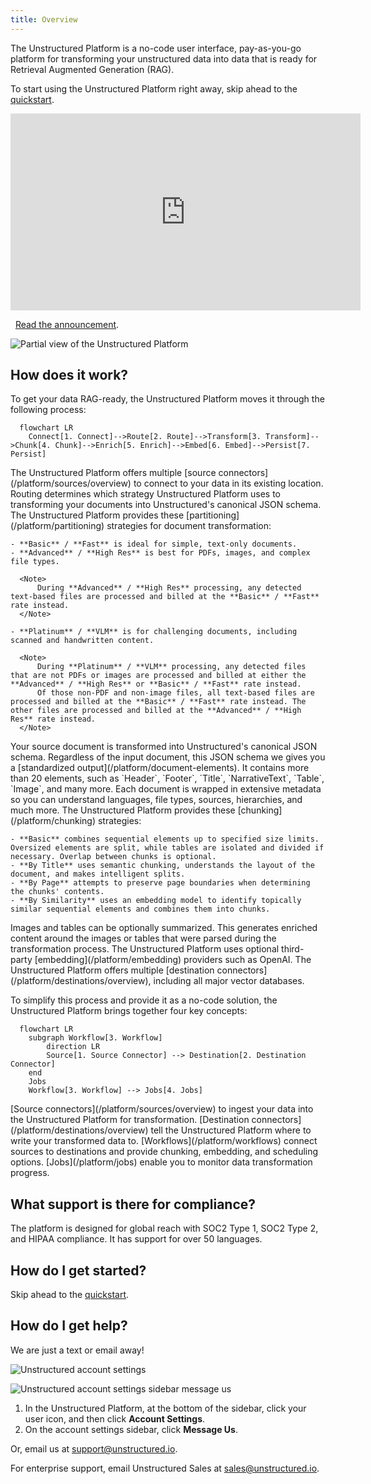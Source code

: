 ```yaml
---
title: Overview
---
```


The Unstructured Platform is a no-code user interface, pay-as-you-go platform for transforming your unstructured data into data that is ready for Retrieval Augmented Generation (RAG). 

<Tip>To start using the Unstructured Platform right away, skip ahead to the [quickstart](/platform/quickstart).</Tip>

<iframe
  width="560"
  height="315"
  src="https://www.youtube.com/embed/IVKcQDZa9Zc"
  title="YouTube video player"
  frameborder="0"
  allow="accelerometer; autoplay; clipboard-write; encrypted-media; gyroscope; picture-in-picture"
  allowfullscreen
></iframe>

<Icon icon="blog"/>&nbsp;&nbsp;[Read the announcement](https://unstructured.io/blog/introducing-unstructured-platform-the-enterprise-etl-platform-for-the-genai-tech-stackintroducing-unstructured-platform-beta-the-enterprise-etl-platform-for-the-genai-tech-stack).

![Partial view of the Unstructured Platform](/img/platform/Start-Screen-Partial.png)

## How does it work?

To get your data RAG-ready, the Unstructured Platform moves it through the following process:

```mermaid
  flowchart LR
    Connect[1. Connect]-->Route[2. Route]-->Transform[3. Transform]-->Chunk[4. Chunk]-->Enrich[5. Enrich]-->Embed[6. Embed]-->Persist[7. Persist]
```
<Steps>
  <Step title="Connect">
    The Unstructured Platform offers multiple [source connectors](/platform/sources/overview) to connect to your data in its existing location.
  </Step>
  <Step title="Route">
    Routing determines which strategy Unstructured Platform uses to transforming your documents into Unstructured's canonical JSON schema. The Unstructured Platform provides these [partitioning](/platform/partitioning) strategies for document transformation:
    
    - **Basic** / **Fast** is ideal for simple, text-only documents.
    - **Advanced** / **High Res** is best for PDFs, images, and complex file types.

      <Note>
          During **Advanced** / **High Res** processing, any detected text-based files are processed and billed at the **Basic** / **Fast** rate instead.
      </Note>

    - **Platinum** / **VLM** is for challenging documents, including scanned and handwritten content.

      <Note>
          During **Platinum** / **VLM** processing, any detected files that are not PDFs or images are processed and billed at either the **Advanced** / **High Res** or **Basic** / **Fast** rate instead. 
          Of those non-PDF and non-image files, all text-based files are processed and billed at the **Basic** / **Fast** rate instead. The other files are processed and billed at the **Advanced** / **High Res** rate instead.
      </Note>

  </Step>
  <Step title="Transform"> 
    Your source document is transformed into Unstructured's canonical JSON schema. Regardless of the input document, this JSON schema we gives you a [standardized output](/platform/document-elements). It contains more than 20 elements, such as `Header`, `Footer`, `Title`, `NarrativeText`, `Table`, `Image`, and many more. Each document is wrapped in extensive metadata so you can understand languages, file types, sources, hierarchies, and much more.
  </Step>
    <Step title="Chunk"> 
    The Unstructured Platform provides these [chunking](/platform/chunking) strategies:
    
    - **Basic** combines sequential elements up to specified size limits. Oversized elements are split, while tables are isolated and divided if necessary. Overlap between chunks is optional.
    - **By Title** uses semantic chunking, understands the layout of the document, and makes intelligent splits.
    - **By Page** attempts to preserve page boundaries when determining the chunks' contents.
    - **By Similarity** uses an embedding model to identify topically similar sequential elements and combines them into chunks.

  </Step>
  <Step title="Enrich">
    Images and tables can be optionally summarized. This generates enriched content around the images or tables that were parsed during the transformation process.
  </Step>
  <Step title="Embed">
    The Unstructured Platform uses optional third-party [embedding](/platform/embedding) providers such as OpenAI.
  </Step>
  <Step title="Persist">
    The Unstructured Platform offers multiple [destination connectors](/platform/destinations/overview), including all major vector databases.
  </Step>
</Steps>

To simplify this process and provide it as a no-code solution, the Unstructured Platform brings together four key concepts:

```mermaid
  flowchart LR
    subgraph Workflow[3. Workflow]
        direction LR
        Source[1. Source Connector] --> Destination[2. Destination Connector]
    end
    Jobs
    Workflow[3. Workflow] --> Jobs[4. Jobs]
```

<Steps>
  <Step title="Source Connector">
    [Source connectors](/platform/sources/overview) to ingest your data into the Unstructured Platform for transformation.
  </Step>
  <Step title="Destination Connector">
    [Destination connectors](/platform/destinations/overview) tell the Unstructured Platform where to write your transformed data to.
  </Step>
  <Step title="Workflow">
    [Workflows](/platform/workflows) connect sources to destinations and provide chunking, embedding, and scheduling options.
  </Step>
  <Step title="Jobs">
    [Jobs](/platform/jobs) enable you to monitor data transformation progress.
  </Step>
</Steps>

## What support is there for compliance?

The platform is designed for global reach with SOC2 Type 1, SOC2 Type 2, and HIPAA compliance. It has support for over 50 languages.

## How do I get started?

Skip ahead to the [quickstart](/platform/quickstart).

## How do I get help?

We are just a text or email away!

![Unstructured account settings](/img/platform/AccountSettings.png)

![Unstructured account settings sidebar message us](/img/platform/AccountSettingsSidebarMessageUs.png)

1. In the Unstructured Platform, at the bottom of the sidebar, click your user icon, and then click **Account Settings**.
2. On the account settings sidebar, click **Message Us**.

Or, email us at [support@unstructured.io](mailto:support@unstructured.io).

For enterprise support, email Unstructured Sales at [sales@unstructured.io](mailto:sales@unstructured.io).


